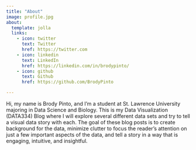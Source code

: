 ```yaml
---
title: "About"
image: profile.jpg
about:
  template: jolla
  links:
    - icon: twitter
      text: Twitter
      href: https://twitter.com
    - icon: linkedin
      text: LinkedIn
      href: https://linkedin.com/in/brodypinto/
    - icon: github
      text: Github
      href: https://github.com/BrodyPinto

---
```


Hi, my name is Brody Pinto, and I'm a student at St. Lawrence University majoring in Data Science and Biology. This is my Data Visualization (DATA334) Blog where I will explore several different data sets and try to tell a visual data story with each. The goal of these blog posts is to create background for the data, minimize clutter to focus the reader's attention on just a few important aspects of the data, and tell a story in a way that is engaging, intuitive, and insightful.
